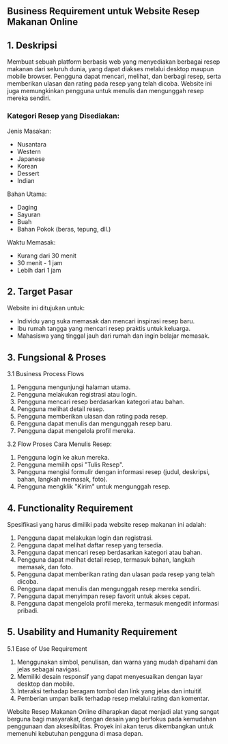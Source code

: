 ## Business Requirement untuk Website Resep Makanan Online

## 1. Deskripsi
Membuat sebuah platform berbasis web yang menyediakan berbagai resep makanan dari seluruh dunia, yang dapat diakses melalui desktop maupun mobile browser. Pengguna dapat mencari, melihat, dan berbagi resep, serta memberikan ulasan dan rating pada resep yang telah dicoba. Website ini juga memungkinkan pengguna untuk menulis dan mengunggah resep mereka sendiri.

### Kategori Resep yang Disediakan:

Jenis Masakan:

- Nusantara
- Western
- Japanese
- Korean
- Dessert
- Indian

Bahan Utama:
- Daging
- Sayuran
- Buah
- Bahan Pokok (beras, tepung, dll.)

Waktu Memasak:

- Kurang dari 30 menit
- 30 menit - 1 jam
- Lebih dari 1 jam


## 2. Target Pasar
Website ini ditujukan untuk:

- Individu yang suka memasak dan mencari inspirasi resep baru.
- Ibu rumah tangga yang mencari resep praktis untuk keluarga.
- Mahasiswa yang tinggal jauh dari rumah dan ingin belajar memasak.

## 3. Fungsional & Proses

3.1 Business Process Flows
1. Pengguna mengunjungi halaman utama.
2. Pengguna melakukan registrasi atau login.
3. Pengguna mencari resep berdasarkan kategori atau bahan.
4. Pengguna melihat detail resep.
5. Pengguna memberikan ulasan dan rating pada resep.
6. Pengguna dapat menulis dan mengunggah resep baru.
7. Pengguna dapat mengelola profil mereka.

3.2 Flow Proses Cara Menulis Resep:

1. Pengguna login ke akun mereka.
2. Pengguna memilih opsi "Tulis Resep".
3. Pengguna mengisi formulir dengan informasi resep (judul, deskripsi, bahan, langkah memasak, foto).
4. Pengguna mengklik "Kirim" untuk mengunggah resep.

## 4. Functionality Requirement
Spesifikasi yang harus dimiliki pada website resep makanan ini adalah:

1. Pengguna dapat melakukan login dan registrasi.
2. Pengguna dapat melihat daftar resep yang tersedia.
3. Pengguna dapat mencari resep berdasarkan kategori atau bahan.
4. Pengguna dapat melihat detail resep, termasuk bahan, langkah memasak, dan foto.
5. Pengguna dapat memberikan rating dan ulasan pada resep yang telah dicoba.
6. Pengguna dapat menulis dan mengunggah resep mereka sendiri.
7. Pengguna dapat menyimpan resep favorit untuk akses cepat.
8. Pengguna dapat mengelola profil mereka, termasuk mengedit informasi pribadi.

## 5. Usability and Humanity Requirement

5.1 Ease of Use Requirement
1. Menggunakan simbol, penulisan, dan warna yang mudah dipahami dan jelas sebagai navigasi.
2. Memiliki desain responsif yang dapat menyesuaikan dengan layar desktop dan mobile.
3. Interaksi terhadap beragam tombol dan link yang jelas dan intuitif.
4. Pemberian umpan balik terhadap resep melalui rating dan komentar.

Website Resep Makanan Online diharapkan dapat menjadi alat yang sangat berguna bagi masyarakat, dengan desain yang berfokus pada kemudahan penggunaan dan aksesibilitas. Proyek ini akan terus dikembangkan untuk memenuhi kebutuhan pengguna di masa depan.